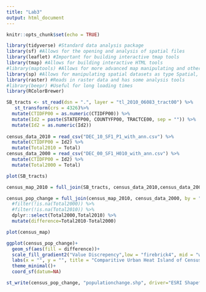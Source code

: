```yaml
---
title: "Lab3"
output: html_document
---
```


```r
knitr::opts_chunk$set(echo = TRUE)
```

```r
library(tidyverse) #Standard data analysis package
library(sf) #Allows for the opening and analysis of spatial files 
library(leaflet) #Important for building interactive tmap tools
library(tmap) #Allows for building interactive HTML tools 
#library(maptools) #Allows for more advanced map manipulating and other geospatial tools
library(sp) #Allows for manipulating spatial datasets as type Spatial, which is necissary for some wrangling not shown here
library(raster) #Reads in raster data and has some analysis tools
#library(beepr) #Useful for long loading times
library(RColorBrewer)
```

```r
SB_tracts <- st_read(dsn = ".", layer = "tl_2010_06083_tract00") %>% 
   st_transform(crs = 4326)%>% 
  mutate(CTIDFP00 = as.numeric(CTIDFP00)) %>% 
  mutate(Id2 = paste(STATEFP00, COUNTYFP00, TRACTCE00, sep = "")) %>% 
  mutate(Id2 = as.numeric(Id2))
  
census_data_2010 = read_csv("DEC_10_SF1_P1_with_ann.csv") %>% 
  mutate(CTIDFP00 = Id2) %>% 
  mutate(Total2010 = Total)
census_data_2000 = read_csv("DEC_00_SF1_H010_with_ann.csv") %>% 
  mutate(CTIDFP00 = Id2) %>% 
  mutate(Total2000 = Total)

```


```r
plot(SB_tracts)
```

```r
census_map_2010 = full_join(SB_tracts, census_data_2010,census_data_2000, by = "Id2")

census_pop_change = full_join(census_map_2010, census_data_2000, by = "Id2") %>% 
  #filter(!is.na(Total2000)) %>% 
  #filter(!is.na(Total2010)) %>% 
  dplyr::select(Total2000,Total2010) %>% 
  mutate(difference=Total2010-Total2000)

plot(census_map)
```


```r
ggplot(census_pop_change)+
  geom_sf(aes(fill = difference))+
  scale_fill_gradient2("Value Discrepency",low = "firebrick4", mid = "white", high = "deepskyblue4", breaks=c(min(census_pop_change$difference),0,max(census_pop_change$difference)),labels=c("-520","0","4700"))+
  labs(x = "", y = "", title = "Comparitive Urban Heat Island of Census \nTracts Based off Land Surface Temperature")+
  theme_minimal()+
  coord_sf(datum=NA)
```

```r
st_write(census_pop_change, "populationchange.shp", driver="ESRI Shapefile") 
```

